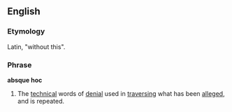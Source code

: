 ==English==

===Etymology===
Latin, "without this".

===Phrase===
'''absque hoc'''

# {{legal}} The [[technical]] words of [[denial]] used in [[traversing]] what has been [[alleged]], and is repeated.